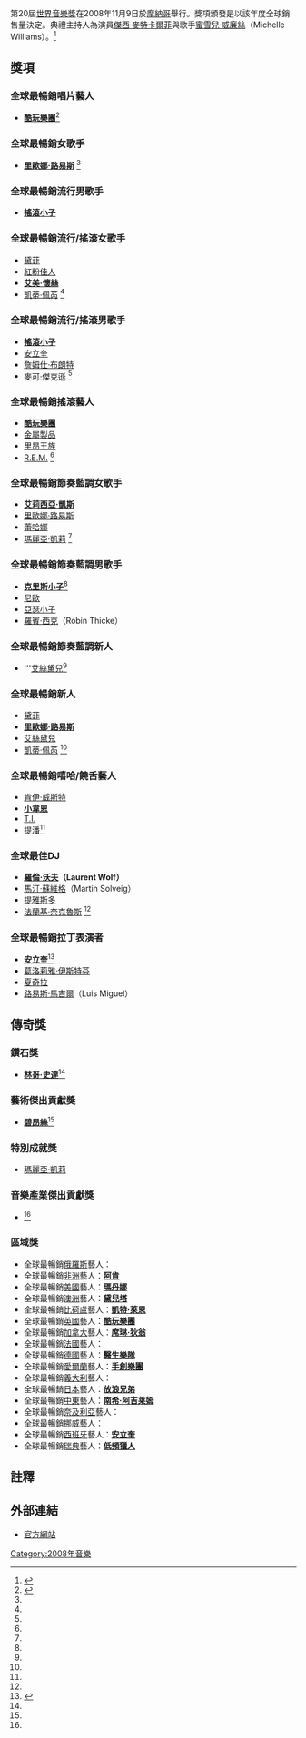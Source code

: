 第20屆[[世界音樂獎|世界音樂獎]]在2008年11月9日於[[摩納哥|摩納哥]]舉行。獎項頒發是以該年度全球銷售量決定。典禮主持人為演員[[傑西·麥特卡爾菲|傑西·麥特卡爾菲]]與歌手[[蜜雪兒·威廉絲_(歌手)|蜜雪兒·威廉絲]]（Michelle Williams）。<ref name=wma08>{{cite web |url=http://worldmusicawards.com/ |title=World Music Awards 2008 |accessdate=2009-02-06 |archiveurl=https://www.webcitation.org/5hDa1twWo?url=http://worldmusicawards.com/ |archivedate=2009-06-02 |deadurl=no }}</ref>

==獎項==
===全球最暢銷唱片藝人===
*'''[[酷玩樂團|酷玩樂團]]'''<ref name="autogenerated1">{{cite web|url=http://fametastic.co.uk/archive/20081110/14061/leona-lewis-amy-winehouse-and-coldplay-win-at-the-world-music-awards/|title=利昂娜·刘易斯、艾米·怀恩豪斯和酷玩乐队赢得了世界音乐奖|first=Lucy|date=2008-11-10|accessdate=2009-02-06|deadurl=yes|archiveurl=https://web.archive.org/web/20090314043531/http://fametastic.co.uk/archive/20081110/14061/leona-lewis-amy-winehouse-and-coldplay-win-at-the-world-music-awards/|archivedate=2009-03-14}}</ref>

===全球最暢銷女歌手===
*'''[[里歐娜·路易斯|里歐娜·路易斯]]''' <ref name=wma08/>

===全球最暢銷流行男歌手===
*'''[[搖滾小子|搖滾小子]]'''

===全球最暢銷流行/搖滾女歌手===
*[[黛菲|黛菲]]
*[[紅粉佳人|紅粉佳人]]
*'''[[艾美·懷絲|艾美·懷絲]]'''
*[[凱蒂·佩芮|凱蒂·佩芮]] <ref name=wma08/>

===全球最暢銷流行/搖滾男歌手===
*'''[[搖滾小子|搖滾小子]]'''
*[[安立奎·伊格萊西亞斯|安立奎]]
*[[詹姆仕·布朗特|詹姆仕·布朗特]]
*[[麥可·傑克遜|麥可·傑克遜]] <ref name=wma08/>

===全球最暢銷搖滾藝人===
*'''[[酷玩樂團|酷玩樂團]]'''
*[[金屬製品|金屬製品]]
*[[里昂王族|里昂王族]]
*[[R.E.M.|R.E.M.]] <ref name=wma08/>

===全球最暢銷節奏藍調女歌手===
*'''[[艾莉西亞·凱斯|艾莉西亞·凱斯]]'''
*[[里歐娜·路易斯|里歐娜·路易斯]]
*[[蕾哈娜|蕾哈娜]] 
*[[瑪麗亞·凱莉|瑪麗亞·凱莉]] <ref name=wma08/>

===全球最暢銷節奏藍調男歌手===
*'''[[克里斯小子|克里斯小子]]'''<ref name=autogenerated1 />
*[[尼歐_(歌手)|尼歐]]
*[[亞瑟小子|亞瑟小子]]
*[[羅賓·西克|羅賓·西克]]（Robin Thicke）

===全球最暢銷節奏藍調新人===
*'''[[艾絲黛兒|艾絲黛兒]]<ref name=autogenerated1 />

===全球最暢銷新人===
*[[黛菲|黛菲]]
*'''[[里歐娜·路易斯|里歐娜·路易斯]]'''
*[[艾絲黛兒|艾絲黛兒]] 
*[[凱蒂·佩芮|凱蒂·佩芮]] <ref name=wma08/>

===全球最暢銷嘻哈/饒舌藝人===
*[[肯伊·威斯特|肯伊·威斯特]]
*'''[[小韋恩|小韋恩]]'''
*[[T.I.|T.I.]]
*[[提潘|提潘]]<ref name=wma08/>

===全球最佳DJ===
*'''[[羅倫·沃夫|羅倫·沃夫]]（Laurent Wolf）'''
*[[馬汀·蘇維格|馬汀·蘇維格]]（Martin Solveig）
*[[提雅斯多|提雅斯多]]
*[[法蘭基·奈克魯斯|法蘭基·奈克魯斯]] <ref name=wma08/>

===全球最暢銷拉丁表演者===
*'''[[安立奎·伊格萊西亞斯|安立奎]]'''<ref name="contactmusic">{{cite web|url=http://www.contactmusic.com/news.nsf/article/carey%20and%20knowles%20lead%20world%20music%20awards_1086124|title=MARIAH CAREY - CAREY AND KNOWLES LEAD WORLD MUSIC AWARDS|date=10/11/2008|publisher=contactmusic.com|accessdate=2009-02-06|archive-date=2009-03-02|archive-url=https://web.archive.org/web/20090302022122/http://www.contactmusic.com/news.nsf/article/carey%20and%20knowles%20lead%20world%20music%20awards_1086124|dead-url=no}}</ref>
*[[葛洛莉雅·伊斯特芬|葛洛莉雅·伊斯特芬]]
*[[夏奇拉|夏奇拉]]
*[[路易斯·馬吉爾|路易斯·馬吉爾]]（Luis Miguel）

==傳奇獎==
===鑽石獎===
*'''[[林哥·史達|林哥·史達]]'''<ref name=autogenerated1 />

===藝術傑出貢獻獎===
*'''[[碧昂絲|碧昂絲]]'''<ref name=autogenerated1 />

===特別成就獎===
*[[瑪麗亞·凱莉|瑪麗亞·凱莉]]

===音樂產業傑出貢獻獎===
*'''{{tsl|en|L.A. Reid|L.A. Reid}}'''<ref name=autogenerated1 />

===區域獎===
*全球最暢銷[[俄羅斯|俄羅斯]]藝人：'''{{tsl|en|Filipp Kirkorov|Filipp Kirkorov}}'''
*全球最暢銷[[非洲|非洲]]藝人：'''[[阿肯|阿肯]]'''
*全球最暢銷[[美國|美國]]藝人：'''[[瑪丹娜|瑪丹娜]]'''
*全球最暢銷[[澳洲|澳洲]]藝人：'''[[黛兒塔|黛兒塔]]'''
*全球最暢銷[[比荷盧|比荷盧]]藝人：'''[[凱特·萊恩|凱特·萊恩]]'''
*全球最暢銷[[英國|英國]]藝人：'''[[酷玩樂團|酷玩樂團]]'''
*全球最暢銷[[加拿大|加拿大]]藝人：'''[[席琳·狄翁|席琳·狄翁]]'''
*全球最暢銷[[法國|法國]]藝人：'''{{tsl|en|Christophe Mae|Christophe Mae}}'''
*全球最暢銷[[德國|德國]]藝人：'''[[醫生樂隊|醫生樂隊]]'''
*全球最暢銷[[愛爾蘭|愛爾蘭]]藝人：'''[[手創樂團|手創樂團]]'''
*全球最暢銷[[義大利|義大利]]藝人：'''{{tsl|en|Jovanotti|Jovanotti}}'''
*全球最暢銷[[日本|日本]]藝人：'''[[放浪兄弟|放浪兄弟]]'''
*全球最暢銷[[中東|中東]]藝人：'''[[南希·阿吉莱姆|南希·阿吉莱姆]]'''
*全球最暢銷[[奈及利亞|奈及利亞]]藝人：'''{{tsl|en|2Face|2Face}}'''
*全球最暢銷[[挪威|挪威]]藝人：'''{{tsl|en|Madcon|Madcon}}'''
*全球最暢銷[[西班牙|西班牙]]藝人：'''[[安立奎·伊格萊西亞斯|安立奎]]'''
*全球最暢銷[[瑞典|瑞典]]藝人：'''[[低頻獵人|低頻獵人]]'''{{fact}}

==註釋==
{{reflist|2}}

==外部連結==
*[http://worldmusicawards.com/ 官方網站]{{WebCite|url=https://www.webcitation.org/65iBlU1le?url=http://worldmusicawards.com/ |date=20120225083136 |dateformat=iso }}

[[Category:2008年音樂|Category:2008年音樂]]